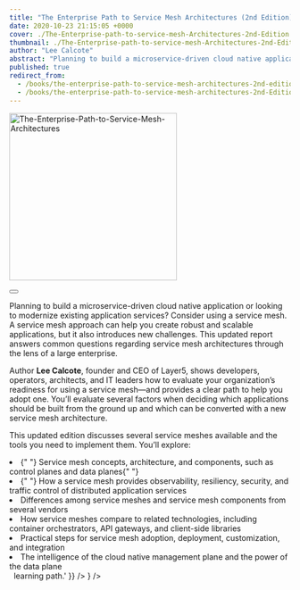 ```yaml
---
title: "The Enterprise Path to Service Mesh Architectures (2nd Edition)"
date: 2020-10-23 21:15:05 +0000
cover: ./The-Enterprise-path-to-service-mesh-Architectures-2nd-Edition.webp
thumbnail: ./The-Enterprise-path-to-service-mesh-Architectures-2nd-Edition.webp
author: "Lee Calcote"
abstract: "Planning to build a microservice-driven cloud native application or looking to modernize existing application services?"
published: true
redirect_from:
  - /books/the-enterprise-path-to-service-mesh-architectures-2nd-edition
  - /books/the-enterprise-path-to-service-mesh-architectures-2nd-Edition
---
```



<BookWrapper>

<div className="book">
  <a href={service_mesh_book_second_edition}>
    <img
      className="card"
      width="300px"
      src={service_mesh_book_second_edition}
      alt="The-Enterprise-Path-to-Service-Mesh-Architectures"
      align="centre"
    />
  </a>
  <div>&nbsp;</div>
  <div className="two-buttons">
    <Button primary className="pa-8 mr-2" title="Get free ebook" url="#epsma-book" />
  </div>
</div>

Planning to build a microservice-driven cloud native application or looking to modernize existing application services? Consider using a service mesh. A service mesh approach can help you create robust and scalable applications, but it also introduces new challenges. This updated report answers common questions regarding service mesh architectures through the lens of a large enterprise.

<span>
  Author <b>Lee Calcote</b>, founder and CEO of Layer5, shows developers, operators, architects, and
  IT leaders how to evaluate your organization’s readiness for using a service mesh—and provides a
  clear path to help you adopt one. You’ll evaluate several factors when deciding which applications
  should be built from the ground up and which can be converted with a new service mesh
  architecture.
</span>

This updated edition discusses several service meshes available and the tools you need to implement them. You’ll explore:

<div>
  <li>
    {" "}
    Service mesh concepts, architecture, and components, such as control planes and data planes{" "}
  </li>
  <li>
    {" "}
    How a service mesh provides observability, resiliency, security, and traffic control of
    distributed application services
  </li>
  <li> Differences among service meshes and service mesh components from several vendors</li>
  <li>
    How service meshes compare to related technologies, including container orchestrators, API
    gateways, and client-side libraries
  </li>
  <li>Practical steps for service mesh adoption, deployment, customization, and integration</li>
  <li>The intelligence of the cloud native management plane and the power of the data plane</li>
</div>

<a id="epsma-book" style="margin-bottom:5rem;">
  &nbsp;
</a>
<CommonForm
  title="Get the eBook"
  form="epsma-book"
  account_desc="Email the The Enterprise Path to Service Mesh Architectures 2nd Edition"
  submit_title="Your copy of the book will arrive in your mailbox shortly."
  submit_body={
    <span
      dangerouslySetInnerHTML={{
        __html:
          'While waiting for your copy to arrive, take a free <a href="https://layer5.io/learn/learning-paths">learning path</a>.'
      }}
    />
  }
/>

</BookWrapper>
